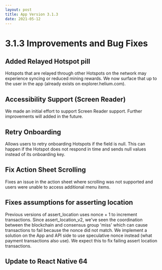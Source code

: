 ```yaml
---
layout: post
title: App Version 3.1.3
date: 2021-05-12
---
```


# 3.1.3 Improvements and Bug Fixes

## Added Relayed Hotspot pill

Hotspots that are relayed through other Hotspots on the network may experience syncing or reduced
mining rewards. We now surface that up to the user in the app (already exists on
explorer.helium.com).

<!--truncate-->

## Accessibility Support (Screen Reader)

We made an initial effort to support Screen Reader support. Further improvements will added in the
future.

## Retry Onboarding

Allows users to retry onboarding Hotspots if the field is null. This can happen if the Hotspot does
not respond in time and sends null values instead of its onboarding key.

## Fix Action Sheet Scrolling

Fixes an issue in the action sheet where scrolling was not supported and users were unable to access
additional menu items.

## Fixes assumptions for asserting location

Previous versions of assert_location uses nonce + 1 to increment transactions. Since
assert_location_v2, we've seen the coordination between the blockchain and consensus group 'miss'
which can cause transactions to fail because the nonce did not match. We implement a solution on the
App and API side to use speculative nonce instead (what payment transactions also use). We expect
this to fix failing assert location transactions.

## Update to React Native 64
